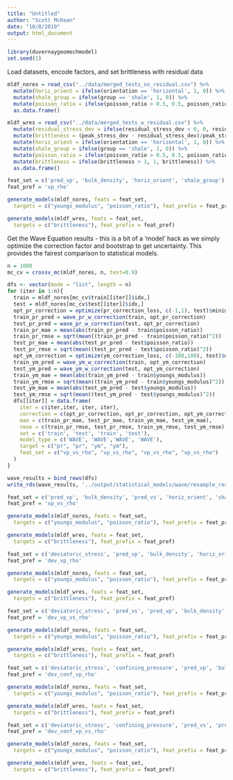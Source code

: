 ```yaml
---
title: "Untitled"
author: "Scott McKean"
date: "10/8/2019"
output: html_document
---
```


```r
library(duvernaygeomechmodel)
set.seed(1)
```

Load datasets, encode factors, and set brittleness with residual data

```r
mldf_nores = read_csv("../data/merged_tests_no_residual.csv") %>%
  mutate(horiz_orient = ifelse(orientation == 'horizontal', 1, 0)) %>%
  mutate(shale_group = ifelse(group == 'shale', 1, 0)) %>%
  mutate(poisson_ratio = ifelse(poisson_ratio > 0.5, 0.5, poisson_ratio)) %>%
  as.data.frame()

mldf_wres = read_csv("../data/merged_tests_w_residual.csv") %>%
  mutate(residual_stress_dev = ifelse(residual_stress_dev < 0, 0, residual_stress_dev)) %>%
  mutate(brittleness = (peak_stress_dev - residual_stress_dev)/peak_stress_dev) %>%
  mutate(horiz_orient = ifelse(orientation == 'horizontal', 1, 0)) %>%
  mutate(shale_group = ifelse(group == 'shale', 1, 0)) %>%
  mutate(poisson_ratio = ifelse(poisson_ratio > 0.5, 0.5, poisson_ratio)) %>%
  mutate(brittleness = ifelse(brittleness > 1, 1, brittleness)) %>%
  as.data.frame()
```

```r
feat_set = c('pred_vp', 'bulk_density', 'horiz_orient', 'shale_group')
feat_pref = 'vp_rho'

generate_models(mldf_nores, feats = feat_set, 
  targets = c("youngs_modulus", "poisson_ratio"), feat_prefix = feat_pref)

generate_models(mldf_wres, feats = feat_set, 
  targets = c("brittleness"), feat_prefix = feat_pref)
```

Get the Wave Equation results - this is a bit of a 'model' hack as we simply
optimize the correction factor and bootstrap to get uncertainty. This provides
the fairest comparison to statistical models.

```r
n = 1000
mc_cv = crossv_mc(mldf_nores, n, test=0.9)

dfs <- vector(mode = "list", length = n)
for (iter in 1:n){
  train = mldf_nores[mc_cv$train[[iter]]$idx,]
  test = mldf_nores[mc_cv$test[[iter]]$idx,]
  opt_pr_correction = optimize(pr_correction_loss, c(-1,1), test)$minimum
  train_pr_pred = wave_pr_w_correction(train, opt_pr_correction)
  test_pr_pred = wave_pr_w_correction(test, opt_pr_correction)
  train_pr_mae = mean(abs(train_pr_pred - train$poisson_ratio))
  train_pr_rmse = sqrt(mean((train_pr_pred - train$poisson_ratio)^2))
  test_pr_mae = mean(abs(test_pr_pred - test$poisson_ratio))
  test_pr_rmse = sqrt(mean((test_pr_pred - test$poisson_ratio)^2))
  opt_ym_correction = optimize(ym_correction_loss, c(-100,100), test)$minimum
  train_ym_pred = wave_ym_w_correction(train, opt_ym_correction)
  test_ym_pred = wave_ym_w_correction(test, opt_ym_correction)
  train_ym_mae = mean(abs(train_ym_pred - train$youngs_modulus))
  train_ym_rmse = sqrt(mean((train_ym_pred - train$youngs_modulus)^2))
  test_ym_mae = mean(abs(test_ym_pred - test$youngs_modulus))
  test_ym_rmse = sqrt(mean((test_ym_pred - test$youngs_modulus)^2))
  dfs[[iter]] = data.frame(
    iter = c(iter,iter, iter, iter),
    correction = c(opt_pr_correction, opt_pr_correction, opt_ym_correction, opt_ym_correction),
    mae = c(train_pr_mae, test_pr_mae, train_ym_mae, test_ym_mae),
    rmse = c(train_pr_rmse, test_pr_rmse, train_ym_rmse, test_ym_rmse),
    set = c('train', 'test', 'train', 'test'),
    model_type = c('WAVE', 'WAVE','WAVE', 'WAVE'),
    target = c("pr", "pr", "ym", "ym"),
    feat_set = c("vp_vs_rho", "vp_vs_rho", "vp_vs_rho", "vp_vs_rho")
  )
}

wave_results = bind_rows(dfs)
write_rds(wave_results, '../output/statistical_models/wave/resample_results.rds')
```

```r
feat_set = c('pred_vp', 'bulk_density', 'pred_vs', 'horiz_orient', 'shale_group')
feat_pref = 'vp_vs_rho'

generate_models(mldf_nores, feats = feat_set, 
  targets = c("youngs_modulus", "poisson_ratio"), feat_prefix = feat_pref)

generate_models(mldf_wres, feats = feat_set, 
  targets = c("brittleness"), feat_prefix = feat_pref)
```

```r
feat_set = c('deviatoric_stress', 'pred_vp', 'bulk_density', 'horiz_orient', 'shale_group')
feat_pref = 'dev_vp_rho'

generate_models(mldf_nores, feats = feat_set, 
  targets = c("youngs_modulus", "poisson_ratio"), feat_prefix = feat_pref)

generate_models(mldf_wres, feats = feat_set, 
  targets = c("brittleness"), feat_prefix = feat_pref)
```

```r
feat_set = c('deviatoric_stress', 'pred_vs', 'pred_vp', 'bulk_density', 'horiz_orient', 'shale_group')
feat_pref = 'dev_vp_vs_rho'

generate_models(mldf_nores, feats = feat_set, 
  targets = c("youngs_modulus", "poisson_ratio"), feat_prefix = feat_pref)

generate_models(mldf_wres, feats = feat_set, 
  targets = c("brittleness"), feat_prefix = feat_pref)
```

```r
feat_set = c('deviatoric_stress', 'confining_pressure', 'pred_vp', 'bulk_density', 'horiz_orient', 'shale_group')
feat_pref = 'dev_conf_vp_rho'

generate_models(mldf_nores, feats = feat_set, 
  targets = c("youngs_modulus", "poisson_ratio"), feat_prefix = feat_pref)

generate_models(mldf_wres, feats = feat_set, 
  targets = c("brittleness"), feat_prefix = feat_pref)
```

```r
feat_set = c('deviatoric_stress', 'confining_pressure', 'pred_vs', 'pred_vp', 'bulk_density', 'horiz_orient', 'shale_group')
feat_pref = 'dev_conf_vp_vs_rho'

generate_models(mldf_nores, feats = feat_set, 
  targets = c("youngs_modulus", "poisson_ratio"), feat_prefix = feat_pref)

generate_models(mldf_wres, feats = feat_set, 
  targets = c("brittleness"), feat_prefix = feat_pref)
```

